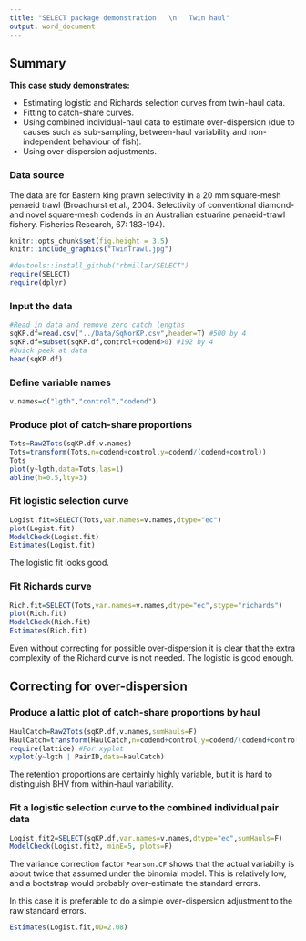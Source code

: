 ```yaml
---
title: "SELECT package demonstration   \n   Twin haul"
output: word_document
---
```


## Summary

**This case study demonstrates:**

-   Estimating logistic and Richards selection curves from twin-haul data. 
-   Fitting to catch-share curves.
-   Using combined individual-haul data to estimate over-dispersion (due to
    causes such as sub-sampling, between-haul variability and non-independent
    behaviour of fish).
-   Using over-dispersion adjustments.

### Data source

The data are for Eastern king prawn selectivity in a 20 mm square-mesh penaeid trawl (Broadhurst et al., 2004. Selectivity of conventional diamond- and novel square-mesh
codends in an Australian estuarine penaeid-trawl fishery. Fisheries Research, 67: 183-194). 

```r
knitr::opts_chunk$set(fig.height = 3.5)
knitr::include_graphics("TwinTrawl.jpg")
```

```r
#devtools::install_github("rbmillar/SELECT")
require(SELECT)
require(dplyr)
```

### Input the data
```r
#Read in data and remove zero catch lengths
sqKP.df=read.csv("../Data/SqNorKP.csv",header=T) #500 by 4
sqKP.df=subset(sqKP.df,control+codend>0) #192 by 4
#Quick peek at data
head(sqKP.df)
```


### Define variable names
```r
v.names=c("lgth","control","codend")
```

### Produce plot of catch-share proportions
```r
Tots=Raw2Tots(sqKP.df,v.names)
Tots=transform(Tots,n=codend+control,y=codend/(codend+control)) 
Tots
plot(y~lgth,data=Tots,las=1)
abline(h=0.5,lty=3)
```

### Fit logistic selection curve
```r
Logist.fit=SELECT(Tots,var.names=v.names,dtype="ec")
plot(Logist.fit)
ModelCheck(Logist.fit)
Estimates(Logist.fit)
```
The logistic fit looks good.


### Fit Richards curve
```r
Rich.fit=SELECT(Tots,var.names=v.names,dtype="ec",stype="richards")
plot(Rich.fit)
ModelCheck(Rich.fit)
Estimates(Rich.fit)
```

Even without correcting for possible over-dispersion it is clear that the 
extra complexity of the Richard curve is not needed.
The logistic is good enough.

## Correcting for over-dispersion

### Produce a lattic plot of catch-share proportions by haul

```r
HaulCatch=Raw2Tots(sqKP.df,v.names,sumHauls=F)
HaulCatch=transform(HaulCatch,n=codend+control,y=codend/(codend+control)) 
require(lattice) #For xyplot
xyplot(y~lgth | PairID,data=HaulCatch)
```

The retention proportions are certainly highly variable, but it is hard to
distinguish BHV from within-haul variability.

### Fit a logistic selection curve to the combined individual pair data

```r
Logist.fit2=SELECT(sqKP.df,var.names=v.names,dtype="ec",sumHauls=F)
ModelCheck(Logist.fit2, minE=5, plots=F)
```

The variance correction factor `Pearson.CF` shows that the actual variabilty is
about twice that assumed under the binomial model.
This is relatively low, and a bootstrap would probably over-estimate the
standard errors.

In this case it is preferable to do a simple over-dispersion adjustment to the
raw standard errors.

```r
Estimates(Logist.fit,OD=2.08)
```
